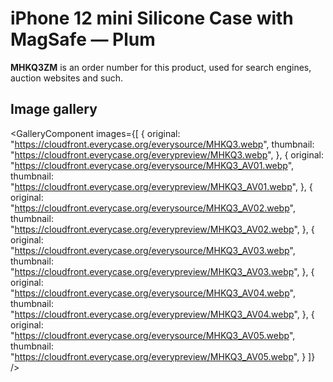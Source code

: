 
# iPhone 12 mini Silicone Case with MagSafe — Plum

<Callout type='info' emoji='👉🏻'>**MHKQ3ZM** is an order number for this product, used for search engines, auction websites and such.</Callout>

## Image gallery

<GalleryComponent
    images={[
      {
        original: "https://cloudfront.everycase.org/everysource/MHKQ3.webp",
        thumbnail: "https://cloudfront.everycase.org/everypreview/MHKQ3.webp",
      },
      {
        original: "https://cloudfront.everycase.org/everysource/MHKQ3_AV01.webp",
        thumbnail: "https://cloudfront.everycase.org/everypreview/MHKQ3_AV01.webp",
      },
      {
        original: "https://cloudfront.everycase.org/everysource/MHKQ3_AV02.webp",
        thumbnail: "https://cloudfront.everycase.org/everypreview/MHKQ3_AV02.webp",
      },
      {
        original: "https://cloudfront.everycase.org/everysource/MHKQ3_AV03.webp",
        thumbnail: "https://cloudfront.everycase.org/everypreview/MHKQ3_AV03.webp",
      },
      {
        original: "https://cloudfront.everycase.org/everysource/MHKQ3_AV04.webp",
        thumbnail: "https://cloudfront.everycase.org/everypreview/MHKQ3_AV04.webp",
      },
      {
        original: "https://cloudfront.everycase.org/everysource/MHKQ3_AV05.webp",
        thumbnail: "https://cloudfront.everycase.org/everypreview/MHKQ3_AV05.webp",
      }
    ]}
  />
